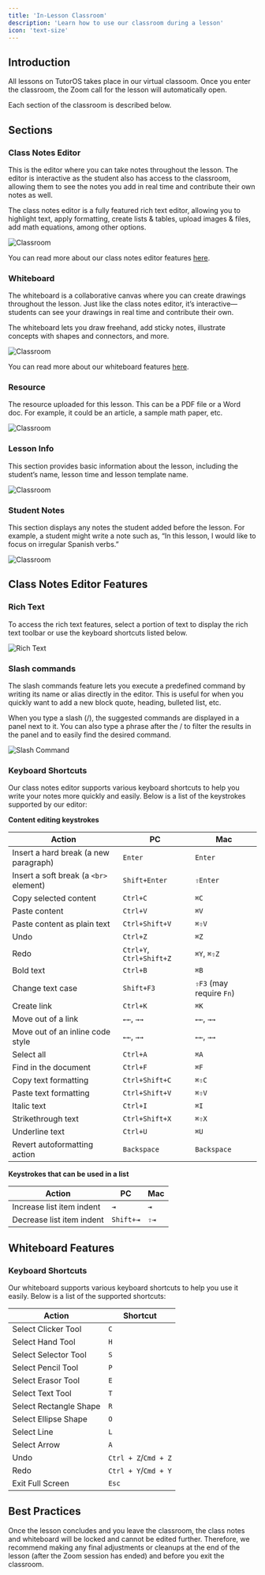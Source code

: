```yaml
---
title: 'In-Lesson Classroom'
description: 'Learn how to use our classroom during a lesson'
icon: 'text-size'
---
```


## Introduction

All lessons on TutorOS takes place in our virtual classoom. Once you enter the classroom, the Zoom call for the lesson will automatically open.

Each section of the classroom is described below.

## Sections

### Class Notes Editor

This is the editor where you can take notes throughout the lesson. The editor is interactive as the student also has access to the classroom, allowing them to see the notes you add in real time and contribute their own notes as well.

The class notes editor is a fully featured rich text editor, allowing you to highlight text, apply formatting, create lists & tables, upload images & files, add math equations, among other options.

![Classroom](/images/classroom-tutoros.png)

You can read more about our class notes editor features [here](/lessons/classroom#class-notes-editor-features).

### Whiteboard

The whiteboard is a collaborative canvas where you can create drawings throughout the lesson. Just like the class notes editor, it’s interactive—students can see your drawings in real time and contribute their own.

The whiteboard lets you draw freehand, add sticky notes, illustrate concepts with shapes and connectors, and more.

![Classroom](/images/classroom-tutoros.png)

You can read more about our whiteboard features [here](/lessons/classroom#whiteboard-features).

### Resource

The resource uploaded for this lesson. This can be a PDF file or a Word doc. For example, it could be an article, a sample math paper, etc.

![Classroom](/images/classroom-resource.png)

### Lesson Info

This section provides basic information about the lesson, including the student’s name, lesson time and lesson template name.

![Classroom](/images/classroom-lesson-info.png)

### Student Notes

This section displays any notes the student added before the lesson. For example, a student might write a note such as, “In this lesson, I would like to focus on irregular Spanish verbs.”

![Classroom](/images/classroom-student-notes.png)

## Class Notes Editor Features

### Rich Text

To access the rich text features, select a portion of text to display the rich text toolbar or use the keyboard shortcuts listed below.

![Rich Text](/images/classroom-rich-text.png)

### Slash commands

The slash commands feature lets you execute a predefined command by writing its name or alias directly in the editor. This is useful for when you quickly want to add a new block quote, heading, bulleted list, etc.

When you type a slash (/), the suggested commands are displayed in a panel next to it. You can also type a phrase after the / to filter the results in the panel and to easily find the desired command.

![Slash Command](/images/slash-command-2.png)

### Keyboard Shortcuts

Our class notes editor supports various keyboard shortcuts to help you write your notes more quickly and easily. Below is a list of the keystrokes supported by our editor:

**Content editing keystrokes**

| Action                                     | PC                                | Mac                              |
|--------------------------------------------|-----------------------------------|-----------------------------------|
| Insert a hard break (a new paragraph)      | `Enter`                           | `Enter`                           |
| Insert a soft break (a `<br>` element)     | `Shift+Enter`                     | `⇧Enter`                          |
| Copy selected content                      | `Ctrl+C`                          | `⌘C`                              |
| Paste content                              | `Ctrl+V`                          | `⌘V`                              |
| Paste content as plain text                | `Ctrl+Shift+V`                    | `⌘⇧V`                             |
| Undo                                       | `Ctrl+Z`                          | `⌘Z`                              |
| Redo                                       | `Ctrl+Y`, `Ctrl+Shift+Z`          | `⌘Y`, `⌘⇧Z`                       |
| Bold text                                  | `Ctrl+B`                          | `⌘B`                              |
| Change text case                           | `Shift+F3`                        | `⇧F3` (may require `Fn`)          |
| Create link                                | `Ctrl+K`                          | `⌘K`                              |
| Move out of a link                         | `←←`, `→→`                        | `←←`, `→→`                        |
| Move out of an inline code style           | `←←`, `→→`                        | `←←`, `→→`                        |
| Select all                                 | `Ctrl+A`                          | `⌘A`                              |
| Find in the document                       | `Ctrl+F`                          | `⌘F`                              |
| Copy text formatting                       | `Ctrl+Shift+C`                    | `⌘⇧C`                             |
| Paste text formatting                      | `Ctrl+Shift+V`                    | `⌘⇧V`                             |
| Italic text                                | `Ctrl+I`                          | `⌘I`                              |
| Strikethrough text                         | `Ctrl+Shift+X`                    | `⌘⇧X`                             |
| Underline text                             | `Ctrl+U`                          | `⌘U`                              |
| Revert autoformatting action               | `Backspace`                       | `Backspace`                       |

**Keystrokes that can be used in a list**

| Action                    | PC          | Mac          |
|---------------------------|-------------|--------------|
| Increase list item indent | `⇥`         | `⇥`          |
| Decrease list item indent | `Shift+⇥`   | `⇧⇥`         |

## Whiteboard Features

### Keyboard Shortcuts

Our whiteboard supports various keyboard shortcuts to help you use it easily. Below is a list of the supported shortcuts:

| Action                    | Shortcut              |
|---------------------------|-------------          |
| Select Clicker Tool	    | `C`                   |
| Select Hand Tool	        | `H`                   |
| Select Selector Tool	    | `S`                   |
| Select Pencil Tool	    | `P`                   |
| Select Erasor Tool	    | `E`                   |
| Select Text Tool	        | `T`                   |
| Select Rectangle Shape	| `R`                   |
| Select Ellipse Shape      | `O`                   |
| Select Line	            | `L`                   |
| Select Arrow	            | `A`                   |
| Undo	                    | `Ctrl + Z`/`Cmd + Z`  |
| Redo	                    | `Ctrl + Y`/`Cmd + Y`  |
| Exit Full Screen	        | `Esc`                 |

## Best Practices

Once the lesson concludes and you leave the classroom, the class notes and whiteboard will be locked and cannot be edited further. Therefore, we recommend making any final adjustments or cleanups at the end of the lesson (after the Zoom session has ended) and before you exit the classroom.

